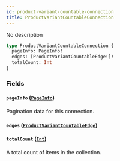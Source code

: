 ```yaml
---
id: product-variant-countable-connection
title: ProductVariantCountableConnection
---
```



No description

```graphql
type ProductVariantCountableConnection {
  pageInfo: PageInfo!
  edges: [ProductVariantCountableEdge!]!
  totalCount: Int
}
```


### Fields

#### `pageInfo` ([`PageInfo`](../../../developer/api-reference/objects/page-info))

Pagination data for this connection.


#### `edges` ([`ProductVariantCountableEdge`](../../../developer/api-reference/objects/product-variant-countable-edge))




#### `totalCount` ([`Int`](../../../developer/api-reference/scalars/int))

A total count of items in the collection.




